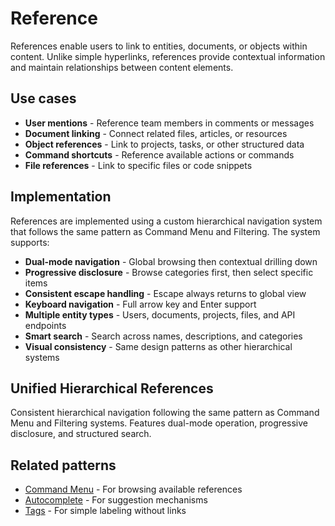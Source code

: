 
<Meta of={ReferenceStories} />

# Reference

References enable users to link to entities, documents, or objects within content. Unlike simple hyperlinks, references provide contextual information and maintain relationships between content elements.

<Canvas>
  <Story of={ReferenceStories.Reference} />
</Canvas>

## Use cases

- **User mentions** - Reference team members in comments or messages
- **Document linking** - Connect related files, articles, or resources
- **Object references** - Link to projects, tasks, or other structured data
- **Command shortcuts** - Reference available actions or commands
- **File references** - Link to specific files or code snippets

## Implementation

References are implemented using a custom hierarchical navigation system that follows the same pattern as Command Menu and Filtering. The system supports:

- **Dual-mode navigation** - Global browsing then contextual drilling down
- **Progressive disclosure** - Browse categories first, then select specific items
- **Consistent escape handling** - Escape always returns to global view
- **Keyboard navigation** - Full arrow key and Enter support
- **Multiple entity types** - Users, documents, projects, files, and API endpoints
- **Smart search** - Search across names, descriptions, and categories
- **Visual consistency** - Same design patterns as other hierarchical systems

## Unified Hierarchical References

Consistent hierarchical navigation following the same pattern as Command Menu and Filtering systems. Features dual-mode operation, progressive disclosure, and structured search.

<Story of={ReferenceStories.UnifiedHierarchicalReference} />

## Related patterns

- [Command Menu](../../components/command-menu--docs) - For browsing available references
- [Autocomplete](../../patterns/autocomplete--docs) - For suggestion mechanisms
- [Tags](../../primitives/tag--docs) - For simple labeling without links